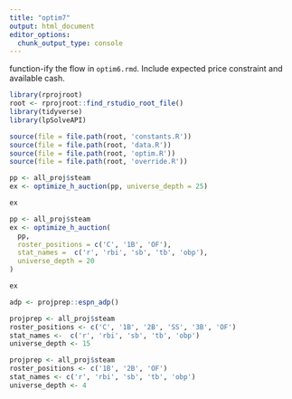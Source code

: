 ```yaml
---
title: "optim7"
output: html_document
editor_options: 
  chunk_output_type: console
---
```


function-ify the flow in `optim6.rmd`.  Include expected price constraint and available cash.

```r
library(rprojroot)
root <- rprojroot::find_rstudio_root_file()
library(tidyverse)
library(lpSolveAPI)
```

```r

source(file = file.path(root, 'constants.R'))
source(file = file.path(root, 'data.R'))
source(file = file.path(root, 'optim.R'))
source(file = file.path(root, 'override.R'))

```

```r

pp <- all_proj$steam
ex <- optimize_h_auction(pp, universe_depth = 25)

ex
```

```r

pp <- all_proj$steam
ex <- optimize_h_auction(
  pp, 
  roster_positions = c('C', '1B', 'OF'), 
  stat_names =  c('r', 'rbi', 'sb', 'tb', 'obp'),
  universe_depth = 20
)

ex
```


```r

adp <- projprep::espn_adp()

```

```r

projprep <- all_proj$steam
roster_positions <- c('C', '1B', '2B', 'SS', '3B', 'OF')
stat_names <-  c('r', 'rbi', 'sb', 'tb', 'obp')
universe_depth <- 15

```


```r

projprep <- all_proj$steam
roster_positions <- c('1B', '2B', 'OF')
stat_names <- c('r', 'rbi', 'sb', 'tb', 'obp')
universe_depth <- 4

```